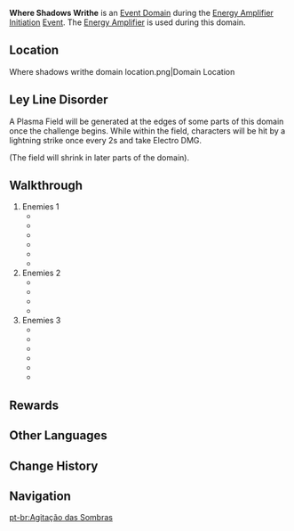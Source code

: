 {{Domain Infobox
|type         = Event
|image        = Domain Temple of the Wolf.png
|description  = In this Domain, the agitation of the Irminsul Fruit's energies has resulted in a Plasma Field that constantly encroaches upon the challenge area. Those who walk within the Plasma Field shall be subject to the assault of lightning.
|region       = Mondstadt
|area         = Windwail Highland
|recElements  = Hydro, Electro
}}
'''Where Shadows Writhe''' is an [[Event Domain]] during the [[Energy Amplifier Initiation]] [[Event]]. The [[Energy Amplifier]] is used during this domain.

==Location==
<gallery hideaddbutton="true" captionalign="center">
Where shadows writhe domain location.png|Domain Location
</gallery>

==Ley Line Disorder==
A Plasma Field will be generated at the edges of some parts of this domain once the challenge begins. While within the field, characters will be hit by a lightning strike once every 2s and take Electro DMG.

(The field will shrink in later parts of the domain).

==Walkthrough==
# Enemies 1
#* {{Enemy|Hydro Slime|x=3}}
#* {{Enemy|Large Hydro Slime|x=1}}
#* {{Enemy|Pyro Hilichurl Shooter|x=2}}
#* {{Enemy|Hilichurl Grenadier|x=2}}
#* {{Enemy|Hydro Samachurl|x=2}}
#* {{Enemy|Electro Hilichurl Shooter|x=2}}
# Enemies 2
#* {{Enemy|Fatui Hydrogunner Legionnaire|x=1}}
#* {{Enemy|Fatui Anemoboxer Vanguard|x=1}}
#* {{Enemy|Fatui Pyroslinger Bracer|x=1}}
#* {{Enemy|Fatui Pyro Agent|x=2}}
# Enemies 3
#* {{Enemy|Blazing Axe Mitachurl|x=2}}
#* {{Enemy|Hydro Samachurl|x=1}}
#* {{Enemy|Pyro Hilichurl Shooter|x=2}}
#* {{Enemy|Pyro Slime|x=3}}
#* {{Enemy|Large Pyro Slime|x=1}}
#* {{Enemy|Pyro Abyss Mage |x=1}}

==Rewards==
{{Card|Primogem|60}}{{Card|Mora|30,000}}{{Card|Fractured Fruit Data|270}}

==Other Languages==
{{Other Languages
|en      = Where Shadows Writhe
|zhs     = 暗影蠢动之地
|zhs_rm  = Ànyǐng Chǔndòng zhī Dì
|zht     = 暗影蠢動之地
|zht_rm  = Ànyǐng Chǔndòng zhī Dì
|zh_tl   = The Place Where Dark Shadows Wriggle
|zh_note = Alternately, {{Lang|mini=1|zh=蠢動|zh_rm=chǔndòng}} can also mean "to create disturbances, to stir up trouble".
|ja      = 暗影が蠢く地
|ja_rm   = An'ei ga Ugomeku Chi
|ja_tl   = The Place Where Shadows Writhe
|ko      = 그림자가 꿈틀거리는 땅
|ko_rm   = Geurimja-ga Kkumteulgeorineun Ttang
|ko_tl   = The Land Where Shadow Wriggling
|es      = Donde las sombras se revuelven
|es_tl   = Where the Shadows Writhe
|fr      = Là où les ombres vacillent
|fr_tl   = Where Shadows Flicker Out
|ru      = Земля извивающихся теней
|ru_tl   = 
|th      = ห้วงแห่งเงา
|th_rm   = 
|th_tl   = Abyss of Shadow
|vi      = Khu Bóng Đen Rục Rịch
|vi_tl   = 
|de      = Stätte der sich windenden Schatten
|de_tl   = Site of Contorting Shadows
|id      = Where Shadows Writhe
|pt      = Agitação das Sombras
|pt_tl   = 
}}

==Change History==
{{Change History|1.5}}

==Navigation==
{{Domain Navbox|Temporary}}

[[pt-br:Agitação das Sombras]]
